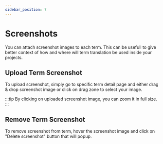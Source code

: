 ```yaml
---
sidebar_position: 7
---
```


# Screenshots

You can attach screenshot images to each term. This can be usefull to give better context of how and where will term translation be used inside your projects.

## Upload Term Screenshot

To upload screenshot, simply go to specific term detail page and either drag & drop screenshot image or click on drag zone to select your image.

:::tip
By clicking on uploaded screenshot image, you can zoom it in full size.
:::

## Remove Term Screenshot

To remove screenshot from term, hover the screenshot image and click on "Delete screenshot" button that will popup.
